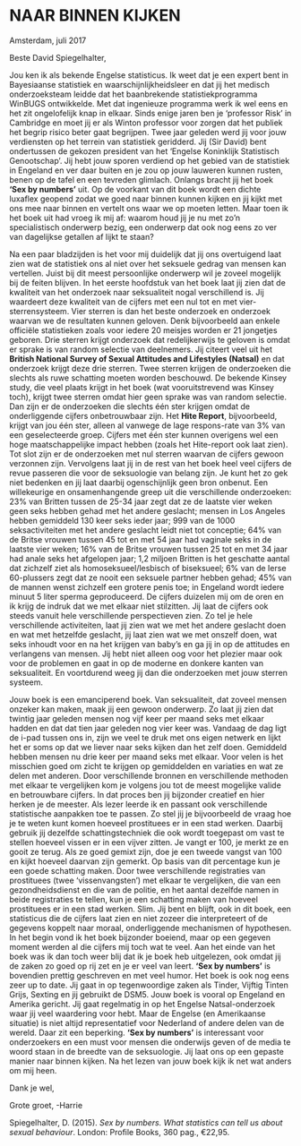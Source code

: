 # NAAR BINNEN KIJKEN


Amsterdam, juli 2017

Beste David Spiegelhalter,



Jou ken ik als bekende Engelse statisticus. Ik weet dat je een expert bent in Bayesiaanse statistiek en waarschijnlijkheidsleer en dat jij het medisch onderzoeksteam leidde dat het baanbrekende statistiekprogramma WinBUGS ontwikkelde. Met dat ingenieuze programma werk ik wel eens en het zit ongelofelijk knap in elkaar. Sinds enige jaren ben je ‘professor Risk’ in Cambridge en moet jij er als Winton professor voor zorgen dat het publiek het begrip risico beter gaat begrijpen. Twee jaar geleden werd jij voor jouw verdiensten op het terrein van statistiek geridderd. Jij (Sir David) bent ondertussen de gekozen president van het 'Engelse Koninklijk Statistisch Genootschap'. Jij hebt jouw sporen verdiend op het gebied van de statistiek in Engeland en ver daar buiten en je zou op jouw lauweren kunnen rusten, benen op de tafel en een tevreden glimlach. Onlangs bracht jij het boek **‘Sex by numbers’** uit. Op de voorkant van dit boek wordt een dichte luxaflex geopend zodat we goed naar binnen kunnen kijken en jij kijkt met ons mee naar binnen en vertelt ons waar we op moeten letten. Maar toen ik het boek uit had vroeg ik mij af: waarom houd jij je nu met zo’n specialistisch onderwerp bezig, een onderwerp dat ook nog eens zo ver van dagelijkse getallen af lijkt te staan?



Na een paar bladzijden is het voor mij duidelijk dat jij ons overtuigend laat zien wat de statistiek ons al niet over het seksuele gedrag van mensen kan vertellen. Juist bij dit meest persoonlijke onderwerp wil je zoveel mogelijk bij de feiten blijven. In het eerste hoofdstuk van het boek laat jij zien dat de kwaliteit van het onderzoek naar seksualiteit nogal verschillend is. Jij waardeert deze kwaliteit van de cijfers met een nul tot en met vier-sterrensysteem. Vier sterren is dan het beste onderzoek en onderzoek waarvan we de resultaten kunnen geloven. Denk bijvoorbeeld aan enkele officiële statistieken zoals voor iedere 20 meisjes worden er 21 jongetjes geboren. Drie sterren krijgt onderzoek dat redelijkerwijs te geloven is omdat er sprake is van random selectie van deelnemers. Jij citeert veel uit het **British National Survey of Sexual Attitudes and Lifestyles (Natsal)** en dat onderzoek krijgt deze drie sterren. Twee sterren krijgen de onderzoeken die slechts als ruwe schatting moeten worden beschouwd. De bekende Kinsey study, die veel plaats krijgt in het boek (wat vooruitstrevend was Kinsey toch), krijgt twee sterren omdat hier geen sprake was van random selectie. Dan zijn er de onderzoeken die slechts één ster krijgen omdat de onderliggende cijfers onbetrouwbaar zijn. Het **Hite Report**, bijvoorbeeld, krijgt van jou één ster, alleen al vanwege de lage respons-rate van 3\% van een geselecteerde groep. Cijfers met één ster kunnen overigens wel een hoge maatschappelijke impact hebben (zoals het Hite-report ook laat zien). Tot slot zijn er de onderzoeken met nul sterren waarvan de cijfers gewoon verzonnen zijn.
Vervolgens laat jij in de rest van het boek heel veel cijfers de revue passeren die voor de seksuologie van belang zijn. Je kunt het zo gek niet bedenken en jij laat daarbij ogenschijnlijk geen bron onbenut. Een willekeurige en onsamenhangende greep uit die verschillende onderzoeken: 23% van Britten tussen de 25-34 jaar zegt dat ze de laatste vier weken geen seks hebben gehad met het andere geslacht; mensen in Los Angeles hebben gemiddeld 130 keer seks ieder jaar; 999 van de 1000 seksactiviteiten met het andere geslacht leidt niet tot conceptie; 64% van de Britse vrouwen tussen 45 tot en met 54 jaar had vaginale seks in de laatste vier weken; 16% van de Britse vrouwen tussen 25 tot en met 34 jaar had anale seks het afgelopen jaar; 1,2 miljoen Britten is het geschatte aantal dat zichzelf ziet als homoseksueel/lesbisch of biseksueel; 6% van de Ierse 60-plussers zegt dat ze nooit een seksuele partner hebben gehad; 45% van de mannen wenst zichzelf een grotere penis toe; in Engeland wordt iedere minuut 5 liter sperma geproduceerd. De cijfers duizelen mij om de oren en ik krijg de indruk dat we met elkaar niet stilzitten. 
Jij laat de cijfers ook steeds vanuit hele verschillende perspectieven zien. Zo tel je hele verschillende activiteiten, laat jij zien wat we met het andere geslacht doen en wat met hetzelfde geslacht, jij laat zien wat we met onszelf doen, wat seks inhoudt voor en na het krijgen van baby’s en ga jij in op de attitudes en verlangens van mensen. Jij hebt niet alleen oog voor het plezier maar ook voor de problemen en gaat in op de moderne en donkere kanten van seksualiteit. En voortdurend weeg jij dan die onderzoeken met jouw sterren systeem.



Jouw boek is een emanciperend boek. Van seksualiteit, dat zoveel mensen onzeker kan maken, maak jij een gewoon onderwerp. Zo laat jij zien dat twintig jaar geleden mensen nog vijf keer per maand seks met elkaar hadden en dat dat tien jaar geleden nog vier keer was. Vandaag de dag ligt de i-pad tussen ons in, zijn we veel te druk met ons eigen netwerk en lijkt het er soms op dat we liever naar seks kijken dan het zelf doen. Gemiddeld hebben mensen nu drie keer per maand seks met elkaar. Voor velen is het misschien goed om zicht te krijgen op gemiddelden en variaties en wat ze delen met anderen.
Door verschillende bronnen en verschillende methoden met elkaar te vergelijken kom je volgens jou tot de meest mogelijke valide en betrouwbare cijfers. In dat proces ben jij bijzonder creatief en hier herken je de meester. Als lezer leerde ik en passant ook verschillende statistische aanpakken toe te passen. Zo stel jij je bijvoorbeeld de vraag hoe je te weten kunt komen hoeveel prostituees er in een stad werken. Daarbij gebruik jij dezelfde schattingstechniek die ook wordt toegepast om vast te stellen hoeveel vissen er in een vijver zitten. Je vangt er 100, je merkt ze en gooit ze terug. Als ze goed gemixt zijn, doe je een tweede vangst van 100 en kijkt hoeveel daarvan zijn gemerkt. Op basis van dit percentage kun je een goede schatting maken. Door twee verschillende registraties van prostituees (twee ‘vissenvangsten’) met elkaar te vergelijken, die van een gezondheidsdienst en die van de politie, en het aantal dezelfde namen in beide registraties te tellen, kun je een schatting maken van hoeveel prostituees er in een stad werken. Slim.
Jij bent en blijft, ook in dit boek, een statisticus die de cijfers laat zien en niet zozeer die interpreteert of de gegevens koppelt naar moraal, onderliggende mechanismen of hypothesen. In het begin vond ik het boek bijzonder boeiend, maar op een gegeven moment werden al die cijfers mij toch wat te veel. Aan het einde van het boek was ik dan toch weer blij dat ik je boek heb uitgelezen, ook omdat jij de zaken zo goed op rij zet en je er veel van leert. **‘Sex by numbers’** is bovendien prettig geschreven en met veel humor. Het boek is ook nog eens zeer up to date. Jij gaat in op tegenwoordige zaken als Tinder, Vijftig Tinten Grijs, Sexting en jij gebruikt de DSM5. Jouw boek is vooral op Engeland en Amerika gericht. Jij gaat regelmatig in op het Engelse Natsal-onderzoek waar jij veel waardering voor hebt. Maar de Engelse (en Amerikaanse situatie) is niet altijd representatief voor Nederland of andere delen van de wereld. Daar zit een beperking. 
**‘Sex by numbers’** is interessant voor onderzoekers en een must voor mensen die onderwijs geven of de media te woord staan in de breedte van de seksuologie. Jij laat ons op een gepaste manier naar binnen kijken. Na het lezen van jouw boek kijk ik net wat anders om mij heen.

Dank je wel,

Grote groet, -Harrie

Spiegelhalter, D. (2015). *Sex by numbers. What statistics can tell us about sexual behaviour*. London: Profile Books, 360 pag., €22,95.

